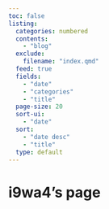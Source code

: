 ```yaml
---
toc: false
listing:
  categories: numbered
  contents:
    - "blog"
  exclude:
    filename: "index.qmd"
  feed: true
  fields:
    - "date"
    - "categories"
    - "title"
  page-size: 20
  sort-ui:
    - "date"
  sort:
    - "date desc"
    - "title"
  type: default
---
```


# i9wa4's page
